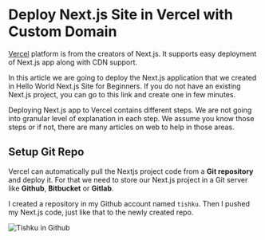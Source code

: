

<Layout>
<SEO title="Deploy Next.js Site in Vercel with Custom Domain" />
<JSLayout>

# Deploy Next.js Site in Vercel with Custom Domain

<a href="https://vercel.com/" target="_blank" rel="nofollow">Vercel</a> platform is from the creators of Next.js. It supports easy deployment of Next.js app along with CDN support.

In this article we are going to deploy the Next.js application that we created in <Link to="/nextjs/hello-world-nextjs-site-for-beginners">Hello World Next.js Site for Beginners</Link>. If you do not have an existing Next.js project, you can go to this link and create one in few minutes.

Deploying Next.js app to Vercel contains different steps. We are not going into granular level of explanation in each step. We assume you know those steps or if not, there are many articles on web to help in those areas.

## Setup Git Repo

Vercel can automatically pull the Nextjs project code from a **Git repository** and deploy it. For that we need to store our Next.js project in a Git server like **Github**, **Bitbucket** or **Gitlab**.

I created a repository in my Github account named `tishku`. Then I pushed my Next.js code, just like that to the newly created repo.

<Image src={ImageTishkuGithub} alt="Tishku in Github" />


</JSLayout>
</Layout>
